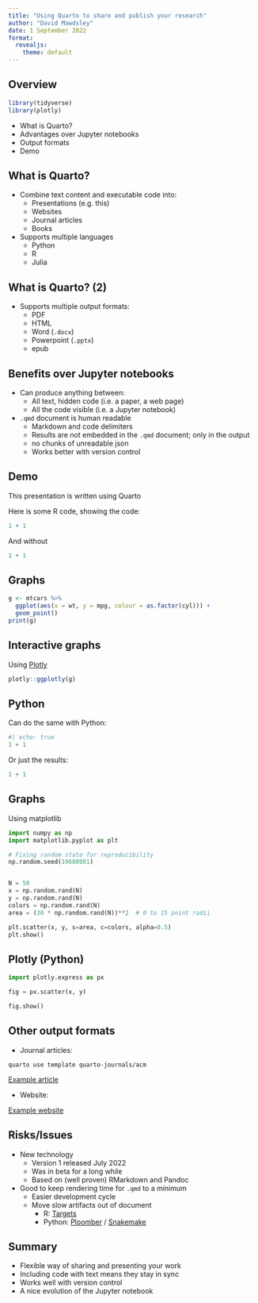 ```yaml
---
title: "Using Quarto to share and publish your research"
author: "David Mawdsley"
date: 1 September 2022
format: 
  revealjs:
    theme: default 
---
```




## Overview 

```r
library(tidyverse)
library(plotly)
```

- What is Quarto?
- Advantages over Jupyter notebooks
- Output formats
- Demo

## What is Quarto?

- Combine text content and executable code into:
  - Presentations (e.g. this)
  - Websites
  - Journal articles
  - Books
- Supports multiple languages
  - Python
  - R
  - Julia
  


## What is Quarto? (2)

- Supports multiple output formats:
  - PDF
  - HTML
  - Word (`.docx`)
  - Powerpoint (`.pptx`)
  - epub

## Benefits over Jupyter notebooks

- Can produce anything between:
  - All text, hidden code (i.e. a paper, a web page)
  - All the code visible (i.e. a Jupyter notebook)
- `.qmd` document is human readable
  - Markdown and code delimiters
  - Results are not embedded in the `.qmd` document; only in the output
  - no chunks of unreadable json
  - Works better with version control


## Demo 

This presentation is written using Quarto

Here is some R code, showing the code:

```r
1 + 1
```

And without

```r
1 + 1
```

## Graphs

```r
g <- mtcars %>% 
  ggplot(aes(x = wt, y = mpg, colour = as.factor(cyl))) + 
  geom_point()
print(g)
```

## Interactive graphs

Using [Plotly](https://plotly.com/r/)

```r
plotly::ggplotly(g)

```



## Python

Can do the same with Python:


```python
#| echo: true
1 + 1
```

Or just the results:

```python
1 + 1
```


## Graphs

Using matplotlib

```python
import numpy as np
import matplotlib.pyplot as plt

# Fixing random state for reproducibility
np.random.seed(19680801)


N = 50
x = np.random.rand(N)
y = np.random.rand(N)
colors = np.random.rand(N)
area = (30 * np.random.rand(N))**2  # 0 to 15 point radii

plt.scatter(x, y, s=area, c=colors, alpha=0.5)
plt.show()
```


## Plotly (Python)

```python
import plotly.express as px

fig = px.scatter(x, y)

fig.show()

```

## Other output formats

- Journal articles:

```
quarto use template quarto-journals/acm
```

[Example article](acm_article/acm_article.pdf)

- Website:

[Example website](example_website/_site/index.html)




## Risks/Issues

- New technology
  - Version 1 released July 2022
  - Was in beta for a long while
  - Based on (well proven) RMarkdown and Pandoc

- Good to keep rendering time for `.qmd` to a minimum
  - Easier development cycle
  - Move slow artifacts out of document
    - R: [Targets](https://books.ropensci.org/targets/)
    - Python: [Ploomber](https://github.com/ploomber/ploomber) / [Snakemake](https://snakemake.readthedocs.io/en/stable/)
    
## Summary

- Flexible way of sharing and presenting your work
- Including code with text means they stay in sync
- Works well with version control
- A nice evolution of the Jupyter notebook


  
